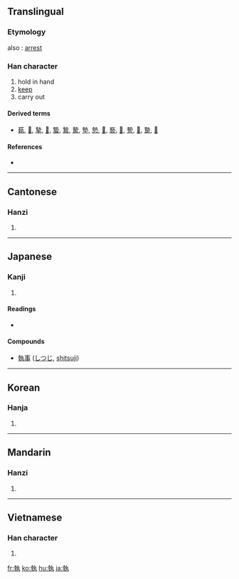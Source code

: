 {{also|执}}
==Translingual==

===Etymology===
{{Han compound|幸|丮|c1=p|c2=s|ls=psc}}

also {{liushu|p}}: [[arrest]]

===Han character===
{{Han char|rn=32|rad=土|as=08|sn=11|four=4541<sub>7</sub>|canj=土十大弓戈 (GJKNI)}}

# hold in hand
# [[keep]]
# carry out

====Derived terms====
* [[蓻]], [[𢄢]], [[摯]], [[𡠗]], [[蟄]], [[鷙]], [[騺]], [[墊]], [[慹]], [[𩅀]], [[䙝]], [[𡪐]], [[謺]], [[𣊓]], [[䠟]], [[𦎷]]

====References====
* {{Han ref|kx=0231.090|dkj=05193|dj=0467.150|hdz=10457.050|uh=57F7|ud=22519|bh=B0F5|bd=45301}}

----

==Cantonese==

===Hanzi===
{{yue-hanzi|jyut=|y=jap1}}

# {{defn|Cantonese|sort=土08}}

----

==Japanese==

===Kanji===
{{ja-kanji|grade=c|rs=土08}}

# {{defn|Japanese}}

====Readings====
* {{ja-readings|on=[[しつ]] (shitsu), [[しゅう]] (shū)|kun=[[とる]] (toru), [[とらえる]] (toraeru)}}

====Compounds====

*[[執事]] ([[しつじ]], [[shitsuji]])

----

==Korean==

===Hanja===
{{ko-hanja|hangeul=집|rv=jip|mr=chip}}

# {{defn|Korean|sort=土08}}

----

==Mandarin==

===Hanzi===
{{cmn-hanzi|sim=执|pin=[[pǒu]] ([[pou3]]), [[zhí]] ([[zhi2]])|wg=p'ou<sup>3</sup>, chih<sup>2</sup>}}

# {{defn|Mandarin|sort=土08}}

----

==Vietnamese==

===Han character===
{{vi-hantu|[[chấp]], [[chắp]], [[chặp]], [[chập]], [[chợp]], [[chuụp]], [[giập]], [[giộp]], [[giúp]], [[xắp]], [[xấp]], [[xúp]], [[chộp]], [[chụp]], [[xóp]], [[xụp]]|rs=土08}}

# {{defn|Vietnamese|sort=土08}}

[[fr:執]]
[[ko:執]]
[[hu:執]]
[[ja:執]]